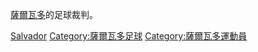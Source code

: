 [[薩爾瓦多|薩爾瓦多]]的足球裁判。

[[Category:各國足球裁判|Salvador]]
[[Category:薩爾瓦多足球|Category:薩爾瓦多足球]]
[[Category:薩爾瓦多運動員|Category:薩爾瓦多運動員]]